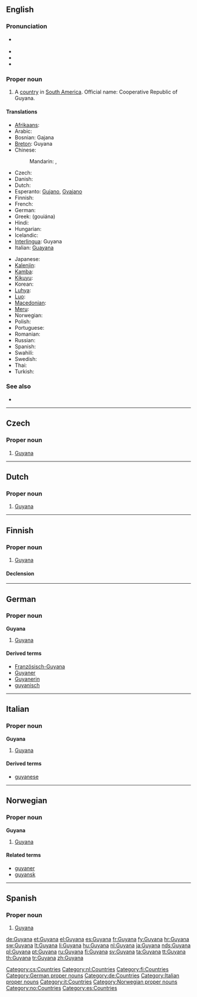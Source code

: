 ==English==
{{wikipedia}}

===Pronunciation===
* {{a|UK|US}} {{IPA|/ɡaɪˈɑː.nə/|/ɡaɪˈæn.ə/}}
* {{audio|en-us-Guyana.ogg|Audio (US)}}
* {{audio|en-us-Guyana-2.ogg|Audio (US)}}
* {{rhymes|ɑːnə}}

===Proper noun===
{{en-proper noun}}

# A [[country]] in [[South America]]. Official name: Cooperative Republic of Guyana.

====Translations====
{{trans-top|country}}
* [[Afrikaans]]: {{t-|af|Guyana|xs=Afrikaans}}
* Arabic: {{t|ar|غويانا|f|tr=ghwiyaana, ghuyaana}}
* Bosnian: Gajana {{f}}
* [[Breton]]: Guyana
* Chinese:
*: Mandarin: {{t-|cmn|圭亞那|sc=Hani}}, {{t-|cmn|圭亚那|tr=Guīyànà|sc=Hani}}
* Czech: {{t-|cs|Guyana|f}}
* Danish: {{t-|da|Guyana}}
* Dutch: {{t+|nl|Guyana}}
* Esperanto: [[Gujano]], [[Gvajano]]
* Finnish: {{t+|fi|Guyana}}
* French: {{t+|fr|Guyana|m}}
* German: {{t+|de|Guyana}}
* Greek: {{t+|el|Γουιάνα|f}} (gouiána)
* Hindi: {{t|hi|गुयाना|tr=guyānā|sc=Deva}}
* Hungarian: {{t+|hu|Guyana}}
* Icelandic: {{t|is|Gvæjana}}
* [[Interlingua]]: Guyana
* Italian: [[Guayana]] {{f}}
{{trans-mid}}
* Japanese: {{t+|ja|ガイアナ|tr=Gaiana}}
* [[Kalenjin]]: {{tø|kln|Guyana}}
* [[Kamba]]: {{tø|kam|Guyana}}
* [[Kikuyu]]: {{tø|ki|Guyana}}
* Korean: {{t|ko|가이아나|tr=Gaiana|sc=Kore}}
* [[Luhya]]: {{tø|luy|Guyana}}
* [[Luo]]: {{tø|luo|Guyana}}
* [[Macedonian]]: {{t|mk|Гвајана|f|tr=Gvajána}}
* [[Meru]]: {{tø|mer|Guyana}}
* Norwegian: {{t-|no|Guyana}}
* Polish: {{t+|pl|Gujana}}
* Portuguese: {{t+|pt|Guiana}}
* Romanian: {{t-|ro|Guyana|f}}
* Russian: {{t|ru|Гайана|f|tr=Gajána}}
* Spanish: {{t+|es|Guyana}}
* Swahili: {{t+|sw|Guyana|xs=Swahili}}
* Swedish: {{t+|sv|Guyana}}
* Thai: {{t|th|กายอานา|tr=gaaiyáanaa|sc=Thai}}
* Turkish: {{t+|tr|Guyana}}
{{trans-bottom}}

===See also===
* {{list|en|countries of South America}}

----

==Czech==

===Proper noun===
{{cs-proper noun|g=f}}

# [[#English|Guyana]]

[[Category:cs:Countries]]

----

==Dutch==
{{wikipedia|lang=nl}}

===Proper noun===
{{nl-proper noun}}

# [[#English|Guyana]]

[[Category:nl:Countries]]

----

==Finnish==
{{wikipedia|lang=fi}}

===Proper noun===
{{infl|fi|proper noun}}

# [[#English|Guyana]]

====Declension====
{{fi-decl-koira|Guyan|np=1}}

[[Category:fi:Countries]]

----

==German==
{{wikipedia|lang=de}}

===Proper noun===
'''Guyana''' {{n}}

# [[#English|Guyana]]

====Derived terms====
* [[Französisch-Guyana]]
* [[Guyaner]]
* [[Guyanerin]]
* [[guyanisch]]

[[Category:German proper nouns]]
[[Category:de:Countries]]

----

==Italian==
{{wikipedia|lang=it}}

===Proper noun===
'''Guyana''' {{f}}

# [[#English|Guyana]]

====Derived terms====
* [[guyanese]]

[[Category:Italian proper nouns]]
[[Category:it:Countries]]

----

==Norwegian==

===Proper noun===
'''Guyana'''

# [[Guyana#English|Guyana]]

====Related terms====
* [[guyaner]]
* [[guyansk]]

[[Category:Norwegian proper nouns]]
[[Category:no:Countries]]

----

==Spanish==
{{wikipedia|lang=es}}

===Proper noun===
{{es-proper noun}}

# [[#English|Guyana]]

[[Category:es:Countries]]

[[de:Guyana]]
[[et:Guyana]]
[[el:Guyana]]
[[es:Guyana]]
[[fr:Guyana]]
[[fy:Guyana]]
[[hr:Guyana]]
[[sw:Guyana]]
[[lt:Guyana]]
[[li:Guyana]]
[[hu:Guyana]]
[[nl:Guyana]]
[[ja:Guyana]]
[[nds:Guyana]]
[[pl:Guyana]]
[[pt:Guyana]]
[[ru:Guyana]]
[[fi:Guyana]]
[[sv:Guyana]]
[[ta:Guyana]]
[[tt:Guyana]]
[[th:Guyana]]
[[tr:Guyana]]
[[zh:Guyana]]